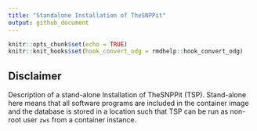 ```yaml
---
title: "Standalone Installation of TheSNPPit"
output: github_document
---
```


```r
knitr::opts_chunk$set(echo = TRUE)
knitr::knit_hooks$set(hook_convert_odg = rmdhelp::hook_convert_odg)
```

## Disclaimer
Description of a stand-alone Installation of TheSNPPit (TSP). Stand-alone here means that all software programs are included in the container image and the database is stored in a location such that TSP can be run as non-root user `zws` from a container instance.


## 